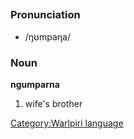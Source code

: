 =={{wbp}}==
[[Category:Warlpiri language]]
===Pronunciation===
*/ŋʊmpaɳa/
===Noun===
'''ngumparna'''

#wife's brother